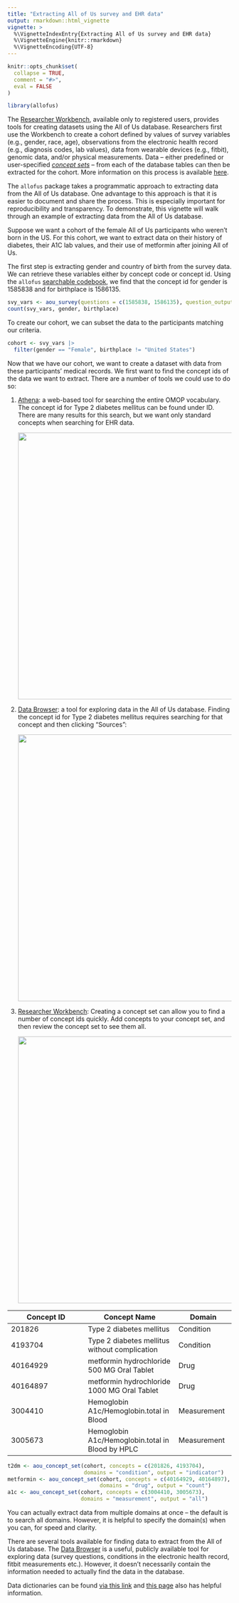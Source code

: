 ```yaml
---
title: "Extracting All of Us survey and EHR data"
output: rmarkdown::html_vignette
vignette: >
  %\VignetteIndexEntry{Extracting All of Us survey and EHR data}
  %\VignetteEngine{knitr::rmarkdown}
  %\VignetteEncoding{UTF-8}
---
```


```r
knitr::opts_chunk$set(
  collapse = TRUE,
  comment = "#>",
  eval = FALSE
)
```

```r
library(allofus)
```

The [Researcher Workbench](https://workbench.researchallofus.org/), available only to registered users, provides tools for creating datasets using the All of Us database. Researchers first use the Workbench to create a cohort defined by values of survey variables (e.g., gender, race, age), observations from the electronic health record (e.g., diagnosis codes, lab values), data from wearable devices (e.g., fitbit), genomic data, and/or physical measurements. Data -- either predefined or user-specified [*concept sets*](https://www.researchallofus.org/faq/what-is-a-concept-set/) -- from each of the database tables can then be extracted for the cohort. More information on this process is available [here](https://support.researchallofus.org/hc/en-us/articles/4556645124244-Using-the-Concept-Set-Selector-and-Dataset-Builder-tools-to-build-your-dataset).

The `allofus` package takes a programmatic approach to extracting data from the All of Us database. One advantage to this approach is that it is easier to document and share the process. This is especially important for reproducibility and transparency. To demonstrate, this vignette will walk through an example of extracting data from the All of Us database.

Suppose we want a cohort of the female All of Us participants who weren't born in the US. For this cohort, we want to extract data on their history of diabetes, their A1C lab values, and their use of metformin after joining All of Us.

The first step is extracting gender and country of birth from the survey data. We can retrieve these variables either by concept code or concept id. Using the `allofus` [searchable codebook](https://roux-ohdsi.github.io/allofus/articles/searchable_codebook.html), we find that the concept id for gender is 1585838 and for birthplace is 1586135.

```r
svy_vars <- aou_survey(questions = c(1585838, 1586135), question_output = c("gender", "birthplace"))
count(svy_vars, gender, birthplace)
```

To create our cohort, we can subset the data to the participants matching our criteria.

```r
cohort <- svy_vars |> 
  filter(gender == "Female", birthplace != "United States")
```

Now that we have our cohort, we want to create a dataset with data from these participants' medical records. We first want to find the concept ids of the data we want to extract. There are a number of tools we could use to do so:

1.  [Athena](https://athena.ohdsi.org/): a web-based tool for searching the entire OMOP vocabulary. The concept id for Type 2 diabetes mellitus can be found under ID. There are many results for this search, but we want only standard concepts when searching for EHR data. 

    ![](images/diabetes-athena.png){width="600"}

2.  [Data Browser](https://databrowser.researchallofus.org/): a tool for exploring data in the All of Us database. Finding the concept id for Type 2 diabetes mellitus requires searching for that concept and then clicking "Sources": 

    ![](images/diabetes-browser.png){width="600"}

3.  [Researcher Workbench](https://workbench.researchallofus.org/): Creating a concept set can allow you to find a number of concept ids quickly. Add concepts to your concept set, and then review the concept set to see them all.

    ![](images/diabetes-workbench.png){width="600"}

| Concept ID | Concept Name                                     | Domain      |
|-------------------------|-----------------------------|------------------|
| 201826     | Type 2 diabetes mellitus                         | Condition   |
| 4193704    | Type 2 diabetes mellitus without complication    | Condition   |
| 40164929   | metformin hydrochloride 500 MG Oral Tablet       | Drug        |
| 40164897   | metformin hydrochloride 1000 MG Oral Tablet      | Drug        |
| 3004410    | Hemoglobin A1c/Hemoglobin.total in Blood         | Measurement |
| 3005673    | Hemoglobin A1c/Hemoglobin.total in Blood by HPLC | Measurement |

```r
t2dm <- aou_concept_set(cohort, concepts = c(201826, 4193704), 
                        domains = "condition", output = "indicator")
metformin <- aou_concept_set(cohort, concepts = c(40164929, 40164897), 
                             domains = "drug", output = "count")
a1c <- aou_concept_set(cohort, concepts = c(3004410, 3005673), 
                       domains = "measurement", output = "all")
```

You can actually extract data from multiple domains at once -- the default is to search all domains. However, it is helpful to specify the domain(s) when you can, for speed and clarity.

There are several tools available for finding data to extract from the All of Us database. The [Data Browser](https://databrowser.researchallofus.org/) is a useful, publicly available tool for exploring data (survey questions, conditions in the electronic health record, fitbit measurements etc.). However, it doesn't necessarily contain the information needed to actually find the data in the database.

Data dictionaries can be found [via this link](https://support.researchallofus.org/hc/en-us/articles/360033200232-Data-Dictionaries-for-the-Curated-Data-Repositories-CDRs-) and [this page](https://support.researchallofus.org/hc/en-us/articles/6085114880148) also has helpful information.
